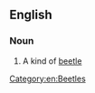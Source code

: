 ==English==

===Noun===
{{en-noun|sg=[[spotted]] [[cucumber]] [[beetle]]}}

# A kind of [[beetle]]

[[Category:en:Beetles]]